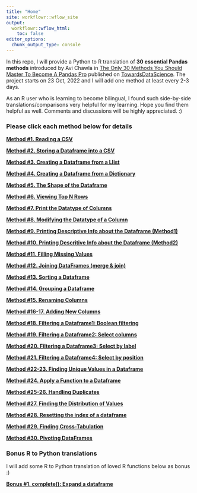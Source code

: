 ```yaml
---
title: "Home"
site: workflowr::wflow_site
output:
  workflowr::wflow_html:
    toc: false
editor_options:
  chunk_output_type: console
---
```


In this repo, I will provide a Python to R translation of **30 essential Pandas methods** introduced by Avi Chawla in [The Only 30 Methods You Should Master To Become A Pandas Pro](https://towardsdatascience.com/the-only-30-methods-you-should-master-to-become-a-pandas-pro-749795084bb2) published on [TowardsDataScience](https://towardsdatascience.com/). The project starts on 23 Oct, 2022 and I will add one method at least every 2-3 days.

As an R user who is learning to become bilingual, I found such side-by-side translations/comparisons very helpful for my learning. Hope you find them helpful as well. Comments and discussions will be highly appreciated. :)

### Please click each method below for details    


[**Method #1. Reading a CSV**](method1-read-a-csv.html)

[**Method #2. Storing a Dataframe into a CSV**](method2-store-a-dataframe.html)

[**Method #3. Creating a Dataframe from a Llist**](method3-create-a-dataframe-from-a-list.html)

[**Method #4. Creating a Dataframe from a Dictionary**](method4-create-a-dataframe-from-a-dictionary.html)

[**Method #5. The Shape of the Dataframe**](method5-the-shape-of-the-dataframe.html)

[**Method #6. Viewing Top N Rows**](method6-viewing-top-n-rows.html)

[**Method #7. Print the Datatype of Columns**](method7-print-the-datatype-of-columns.html)

[**Method #8. Modifying the Datatype of a Column**](method8-modify-the-datatype-of-a-column.html)

[**Method #9. Printing Descriptive Info about the Dataframe (Method1)**](method9-print-descriptive-info-about-the-dataframe1.html)

[**Method #10. Printing Descritive Info about the Dataframe (Method2)**](method10-print-descriptive-info-about-the-dataframe2.html)

[**Method #11. Filling Missing Values**](method11-filling-missing-values.html) 

[**Method #12. Joining DataFrames (merge & join)**](method12-joining-dataframes.html)

[**Method #13. Sorting a Dataframe**](method13-sorting-a-dataframe.html)

[**Method #14. Grouping a Dataframe**](method14-grouping-a-dataframe.html)

[**Method #15. Renaming Columns**](method15-renaming-columns.html)

[**Method #16-17. Adding New Columns**](method16-17-adding-new-columns.html)

[**Method #18. Filtering a Dataframe1: Boolean filtering**](method18-filteringa-dataframe1-boolean-filtering.html)

[**Method #19. Filtering a Dataframe2: Select columns**](method19-filtering-a-dataframe2-getting-columns.html)

[**Method #20. Filtering a Dataframe3: Select by label**](method20-filtering-a-dataframe3-select-by-label.html)

[**Method #21. Filtering a Dataframe4: Select by position**](method21-filtering-a-dataframe4-select-by-position.html)

[**Method #22-23. Finding Unique Values in a Dataframe**](method22-23-finding-unique-values-in-a-dataframe.html)

[**Method #24. Apply a Function to a Dataframe**](method24-apply-a-function-to-a-dataframe.html)

[**Method #25-26. Handling Duplicates**](method25-26-handling-duplicates.html)

[**Method #27. Finding the Distribution of Values**](method27-finding-the-distribution-of-values.html)

[**Method #28. Resetting the index of a dataframe**](method28-resetting-the-index-of-a-dataframe.html)

[**Method #29. Finding Cross-Tabulation**](method29-finding-cross-tabulation.html)

[**Method #30. Pivoting DataFrames**](method30-pivoting-dataframe.html)


### Bonus R to Python translations

I will add some R to Python translation of loved R functions below as bonus :) 

[**Bonus #1. complete(): Expand a dataframe**](bonus1-complete-all-combinations.html)


